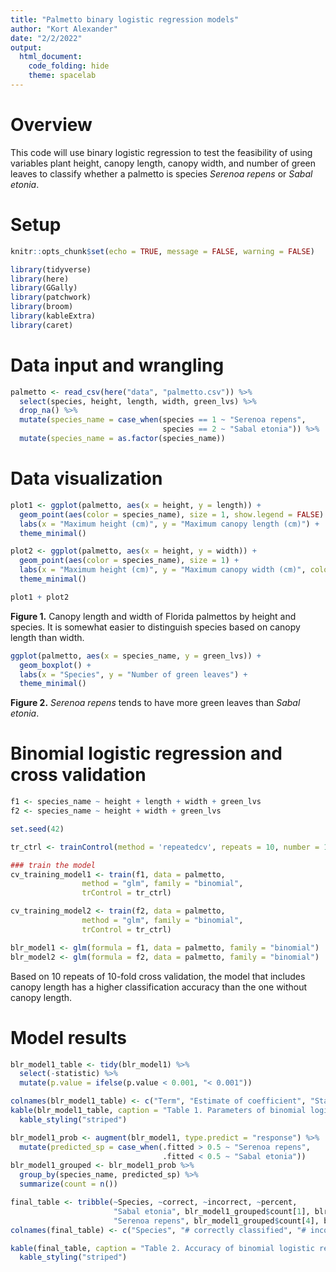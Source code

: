 ```yaml
---
title: "Palmetto binary logistic regression models"
author: "Kort Alexander"
date: "2/2/2022"
output:
  html_document:
    code_folding: hide
    theme: spacelab
---
```


# Overview

This code will use binary logistic regression to test the feasibility of using variables plant height, canopy length, canopy width, and number of green leaves to classify whether a palmetto is species *Serenoa repens* or *Sabal etonia*.

# Setup

```r
knitr::opts_chunk$set(echo = TRUE, message = FALSE, warning = FALSE)

library(tidyverse)
library(here)
library(GGally)
library(patchwork)
library(broom)
library(kableExtra)
library(caret)
```

# Data input and wrangling

```r
palmetto <- read_csv(here("data", "palmetto.csv")) %>% 
  select(species, height, length, width, green_lvs) %>% 
  drop_na() %>% 
  mutate(species_name = case_when(species == 1 ~ "Serenoa repens",
                                  species == 2 ~ "Sabal etonia")) %>% 
  mutate(species_name = as.factor(species_name))
```

# Data visualization

```r
plot1 <- ggplot(palmetto, aes(x = height, y = length)) +
  geom_point(aes(color = species_name), size = 1, show.legend = FALSE) +
  labs(x = "Maximum height (cm)", y = "Maximum canopy length (cm)") +
  theme_minimal()

plot2 <- ggplot(palmetto, aes(x = height, y = width)) +
  geom_point(aes(color = species_name), size = 1) +
  labs(x = "Maximum height (cm)", y = "Maximum canopy width (cm)", color = "Species") +
  theme_minimal()

plot1 + plot2
```

**Figure 1.** Canopy length and width of Florida palmettos by height and species. It is somewhat easier to distinguish species based on canopy length than width.

```r
ggplot(palmetto, aes(x = species_name, y = green_lvs)) +
  geom_boxplot() +
  labs(x = "Species", y = "Number of green leaves") +
  theme_minimal()
```

**Figure 2.** *Serenoa repens* tends to have more green leaves than *Sabal etonia*.

# Binomial logistic regression and cross validation

```r
f1 <- species_name ~ height + length + width + green_lvs
f2 <- species_name ~ height + width + green_lvs

set.seed(42)

tr_ctrl <- trainControl(method = 'repeatedcv', repeats = 10, number = 10)

### train the model
cv_training_model1 <- train(f1, data = palmetto,
                method = "glm", family = "binomial",
                trControl = tr_ctrl)

cv_training_model2 <- train(f2, data = palmetto,
                method = "glm", family = "binomial",
                trControl = tr_ctrl)

blr_model1 <- glm(formula = f1, data = palmetto, family = "binomial")
blr_model2 <- glm(formula = f2, data = palmetto, family = "binomial")
```

Based on 10 repeats of 10-fold cross validation, the model that includes canopy length has a higher classification accuracy than the one without canopy length.

# Model results

```r
blr_model1_table <- tidy(blr_model1) %>% 
  select(-statistic) %>% 
  mutate(p.value = ifelse(p.value < 0.001, "< 0.001"))

colnames(blr_model1_table) <- c("Term", "Estimate of coefficient", "Standard error", "p value")
kable(blr_model1_table, caption = "Table 1. Parameters of binomial logistic regression model.") %>% 
  kable_styling("striped")
```


```r
blr_model1_prob <- augment(blr_model1, type.predict = "response") %>% 
  mutate(predicted_sp = case_when(.fitted > 0.5 ~ "Serenoa repens",
                                  .fitted < 0.5 ~ "Sabal etonia"))
blr_model1_grouped <- blr_model1_prob %>% 
  group_by(species_name, predicted_sp) %>% 
  summarize(count = n())

final_table <- tribble(~Species, ~correct, ~incorrect, ~percent,
                       "Sabal etonia", blr_model1_grouped$count[1], blr_model1_grouped$count[2], (blr_model1_grouped$count[1] / (blr_model1_grouped$count[1] + blr_model1_grouped$count[2])),
                       "Serenoa repens", blr_model1_grouped$count[4], blr_model1_grouped$count[3], (blr_model1_grouped$count[4] / (blr_model1_grouped$count[3] + blr_model1_grouped$count[4])))
colnames(final_table) <- c("Species", "# correctly classified", "# incorrectly classified", "% correctly classified")

kable(final_table, caption = "Table 2. Accuracy of binomial logistic regression model.") %>% 
  kable_styling("striped")
```


